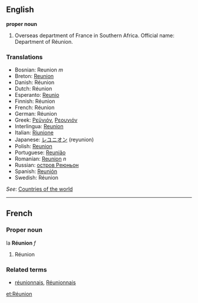 ==English==

'''proper noun'''

# Overseas department of France in Southern Africa. Official name: Department of Réunion.
===Translations===
*Bosnian: Reunion ''m''
*Breton: [[Reunion]]
*Danish: Réunion
*Dutch: Réunion
*Esperanto: [[Reunio]]
*Finnish: Réunion
*French: Réunion
*German: Réunion
*Greek: [[Ρεϋνιόν]], [[Ρεουνιόν]]
*Interlingua: [[Reunion]]
*Italian: [[Riunione]]
*Japanese: [[レユニオン]] (reyunion)
*Polish: [[Reunion]]
*Portuguese: [[Reunião]]
*Romanian: [[Reunion]] ''n''
*Russian: [[остров Реюньон]]
*Spanish: [[Reunión]]
*Swedish: Réunion

''See'': [[Countries of the world]]
----

==French==
===Proper noun===
la '''Réunion''' ''f''

# Réunion

===Related terms===
*[[réunionnais]], [[Réunionnais]]
[[et:Réunion]]